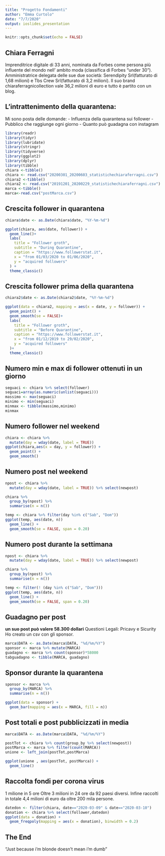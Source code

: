 ---
title: "Progetto Fondamenti"
author: "Emma Curtolo"
date: "7/7/2020"
output: ioslides_presentation
---

```{r setup, include=FALSE}
knitr::opts_chunk$set(echo = FALSE)
```

## Chiara Ferragni
Imprenditrice digitale di 33 anni, nominata da Forbes come persona
più influente del mondo nell' ambito moda (classifica di Forbes
“under 30”).
Amministratrice delegata delle sue due società:
Serendipity Srl(fatturato di 1,68 milioni) e Tbs Crew Srl(fatturato di 3,2 milioni).
Il suo brand chiaraferragnicollection vale 36,2 milioni di euro
e tutto è partito con un blog.

## L'intrattenimento della quarantena: 
Mi sono posta delle domande:
- Influenza della quarantena sui follower
- Pubblico che raggiunge ogni giorno
- Quanto può guadagna con instagram

```{r}
library(readr)
library(tidyr)
library(lubridate)
library(stringr)
library(tidyverse)
library(ggplot2)
library(dplyr)
library(tibble)
chiara <-tibble()
chiara <- read.csv("20200301_20200603_statistichechiaraferragni.csv")
chiara2 <-tibble()
chiara2 <- read.csv("20191201_20200229_statistichechiaraferragni.csv")
marca <-tibble()
marca<-read.csv("postMarca.csv")
```

## Crescita follower in quarantena

```{r}
chiara$date <- as.Date(chiara$date, "%Y-%m-%d")

ggplot(chiara, aes(date, follower)) + 
  geom_line()+
  labs(
    title = "Follower groth",
    subtitle = "During Quarantine",
    caption = "https://www.followerstat.it",
    x = "from 01/03/2020 to 01/06/2020",
    y = "acquired followers"
  ) +
  theme_classic()
```

## Crescita follower prima della quarantena

```{r pressure}
chiara2$date <- as.Date(chiara2$date, "%Y-%m-%d")

ggplot(data = chiara2, mapping = aes(x = date, y = follower)) +
  geom_point() + 
  geom_smooth(se = FALSE)+
  labs(
    title = "Follower groth",
    subtitle = "Before Quarantine",
    caption = "https://www.followerstat.it",
    x = "from 01/12/2019 to 29/02/2020",
    y = "acquired followers"
  )+
  theme_classic()
```

## Numero min e max di follower ottenuti in un giorno
```{r}
seguaci <- chiara %>% select(follower)
seguaci=array(as.numeric(unlist(seguaci)))
massimo <- max(seguaci)
minimo <- min(seguaci)
minmax <- tibble(massimo,minimo)
minmax
```

## Numero follower nel weekend
```{r}
chiara <- chiara %>% 
  mutate(day = wday(date, label = TRUE))
ggplot(chiara,aes(x = day, y = follower)) +
  geom_point() + 
  geom_smooth()
```


## Numero post nel weekend
```{r}
npost <- chiara %>% 
  mutate(day = wday(date, label = TRUE)) %>% select(newpost)

chiara %>%
  group_by(npost) %>%
  summarise(n = n())

temp <- chiara %>% filter(day %in% c("Sab", "Dom"))
ggplot(temp, aes(date, n))
  geom_line() +
  geom_smooth(se = FALSE, span = 0.20)

```

## Numero post durante la settimana
```{r}
npost <- chiara %>% 
  mutate(day = wday(date, label = TRUE)) %>% select(newpost)

chiara %>%
  group_by(npost) %>%
  summarise(n = n())

temp <- filter(! (day %in% c("Sab", "Dom")))
ggplot(temp, aes(date, n))
  geom_line() +
  geom_smooth(se = FALSE, span = 0.20)
```

## Guadagno per post
**un suo post può valere 58.300 dollari**
Questioni Legali:
Pricavy e Sicurity
Ho creato un csv con gli sponsor.

```{r}
marca$DATA <- as.Date(marca$DATA, "%d/%m/%Y")
sponsor <- marca %>% mutate(MARCA)
guadagno <- marca %>% count(sponsor)*58000
tabguadagno <- tibble(MARCA, guadagno)
```

## Sponsor durante la quarantena

```{r}
sponsor <- marca %>% 
  group_by(MARCA) %>% 
  summarise(n = n())

ggplot(data = sponsor) + 
  geom_bar(mapping = aes(x = MARCA, fill = n)) 
```


## Post totali e post pubblicizzati in media
```{r}
marca$DATA <- as.Date(marca$DATA, "%d/%m/%Y")

postTot <- chiara %>% count(group_by %>% select(newpost))
postMarca <- marca %>% filter(count(MARCA))
unione <- left_join(postTot,postMarca)

ggplot(unione , aes(postTot, postMarca)) + 
  geom_line()

```

## Raccolta fondi per corona virus
1 milione in 5 ore
Oltre 3 milioni in 24 ore da 92 paesi diversi.
Infine raccolti in totale 4,4 milioni di euro
da oltre 200 mila persone.

```{r}
datedon <- filter(chiara, date=="2020-03-09" & date=="2020-03-10")
donation <- chiara %>% select(follower,datedon)
ggplot(data = donation) +
  geom_freqpoly(mapping = aes(x = donation), binwidth = 0.2)
```


## The End

"Just because i'm blonde doesn't mean i'm dumb"